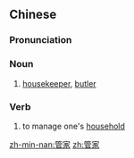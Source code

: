 ==Chinese==
{{zh-forms}}

===Pronunciation===
{{zh-pron
|m=guǎnjiā
|c=gun2 gaa1
|h=pfs=kón-kâ
|cat=n,v
}}

===Noun===
{{zh-noun}}

# [[housekeeper]], [[butler]]

===Verb===
{{zh-verb}}

# to manage one's [[household]]

[[zh-min-nan:管家]]
[[zh:管家]]